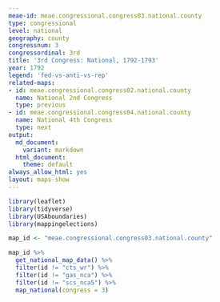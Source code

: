 ```yaml
---
meae-id: meae.congressional.congress03.national.county
type: congressional
level: national
geography: county
congressnum: 3
congressordinal: 3rd
title: '3rd Congress: National, 1792-1793'
year: 1792
legend: 'fed-vs-anti-vs-rep'
related-maps:
- id: meae.congressional.congress02.national.county
  name: National 2nd Congress
  type: previous
- id: meae.congressional.congress04.national.county
  name: National 4th Congress
  type: next
output:
  md_document:
    variant: markdown
  html_document:
    theme: default
always_allow_html: yes
layout: maps-show
---
```


```r
library(leaflet)
library(tidyverse)
library(USAboundaries)
library(mappingelections)

map_id <- "meae.congressional.congress03.national.county"
```

<div class="map">

```r
map_id %>%
  get_national_map_data() %>% 
  filter(id != "cts_wr") %>% 
  filter(id != "gas_nca") %>% 
  filter(id != "scs_nca5") %>% 
  map_national(congress = 3)
```

</div>

<div class="results-table">

</div>
